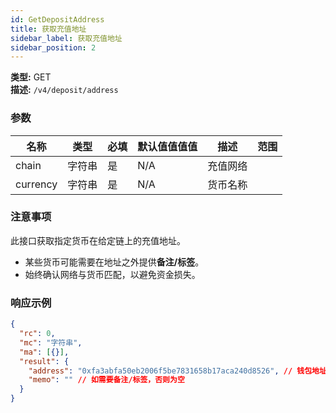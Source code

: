 ```yaml
---
id: GetDepositAddress
title: 获取充值地址
sidebar_label: 获取充值地址
sidebar_position: 2
---
```


**类型:** GET  
**描述:** `/v4/deposit/address`

### 参数

| 名称     | 类型   | 必填 | 默认值值值值 | 描述         | 范围 |
| -------- | ------ | --------- | ------- | ------------------- | ------ |
| chain    | 字符串 | 是      | N/A     | 充值网络 |        |
| currency | 字符串 | 是      | N/A     | 货币名称       |        |

### 注意事项

此接口获取指定货币在给定链上的充值地址。

- 某些货币可能需要在地址之外提供**备注/标签**。
- 始终确认网络与货币匹配，以避免资金损失。

### 响应示例

```json title="响应"
{
  "rc": 0,
  "mc": "字符串",
  "ma": [{}],
  "result": {
    "address": "0xfa3abfa50eb2006f5be7831658b17aca240d8526", // 钱包地址
    "memo": "" // 如需要备注/标签，否则为空
  }
}
```
